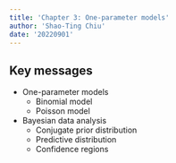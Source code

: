 ```yaml
---
title: 'Chapter 3: One-parameter models'
author: 'Shao-Ting Chiu'
date: '20220901'
---
```



## Key messages

- One-parameter models
    - Binomial model
    - Poisson model
- Bayesian data analysis
    - Conjugate prior distribution
    - Predictive distribution
    - Confidence regions

##